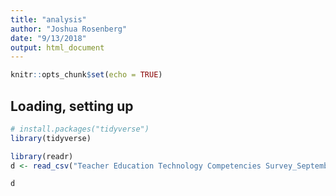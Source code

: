 ```yaml
---
title: "analysis"
author: "Joshua Rosenberg"
date: "9/13/2018"
output: html_document
---
```


```r
knitr::opts_chunk$set(echo = TRUE)
```

## Loading, setting up

```r
# install.packages("tidyverse")
library(tidyverse)
```

```r
library(readr)
d <- read_csv("Teacher Education Technology Competencies Survey_September 13, 2018_09.02.csv")
```

```r
d
```